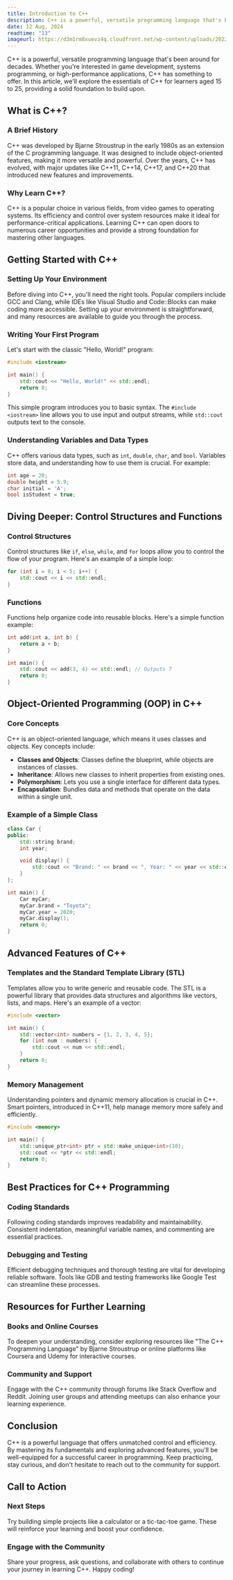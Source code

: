 ```yaml
---
title: Introduction to C++
description: C++ is a powerful, versatile programming language that's been around for decades. Whether you're interested in game development, systems programming, or high-performance applications, C++ has something to offer.
date: 12 Aug, 2024
readtime: "13"
imageurl: https://d3m1rm8xuevz4q.cloudfront.net/wp-content/uploads/2022/12/What-is-C-1.png.webp
---
```


C++ is a powerful, versatile programming language that's been around for decades. Whether you're interested in game development, systems programming, or high-performance applications, C++ has something to offer. In this article, we'll explore the essentials of C++ for learners aged 15 to 25, providing a solid foundation to build upon.

## What is C++?

### A Brief History

C++ was developed by Bjarne Stroustrup in the early 1980s as an extension of the C programming language. It was designed to include object-oriented features, making it more versatile and powerful. Over the years, C++ has evolved, with major updates like C++11, C++14, C++17, and C++20 that introduced new features and improvements.

### Why Learn C++?

C++ is a popular choice in various fields, from video games to operating systems. Its efficiency and control over system resources make it ideal for performance-critical applications. Learning C++ can open doors to numerous career opportunities and provide a strong foundation for mastering other languages.

## Getting Started with C++

### Setting Up Your Environment

Before diving into C++, you'll need the right tools. Popular compilers include GCC and Clang, while IDEs like Visual Studio and Code::Blocks can make coding more accessible. Setting up your environment is straightforward, and many resources are available to guide you through the process.

### Writing Your First Program

Let's start with the classic "Hello, World!" program:

```cpp
#include <iostream>

int main() {
    std::cout << "Hello, World!" << std::endl;
    return 0;
}
```

This simple program introduces you to basic syntax. The `#include <iostream>` line allows you to use input and output streams, while `std::cout` outputs text to the console.

### Understanding Variables and Data Types

C++ offers various data types, such as `int`, `double`, `char`, and `bool`. Variables store data, and understanding how to use them is crucial. For example:

```cpp
int age = 20;
double height = 5.9;
char initial = 'A';
bool isStudent = true;
```

## Diving Deeper: Control Structures and Functions

### Control Structures

Control structures like `if`, `else`, `while`, and `for` loops allow you to control the flow of your program. Here's an example of a simple loop:

```cpp
for (int i = 0; i < 5; i++) {
    std::cout << i << std::endl;
}
```

### Functions

Functions help organize code into reusable blocks. Here's a simple function example:

```cpp
int add(int a, int b) {
    return a + b;
}

int main() {
    std::cout << add(3, 4) << std::endl; // Outputs 7
    return 0;
}
```

## Object-Oriented Programming (OOP) in C++

### Core Concepts

C++ is an object-oriented language, which means it uses classes and objects. Key concepts include:

- **Classes and Objects**: Classes define the blueprint, while objects are instances of classes.
- **Inheritance**: Allows new classes to inherit properties from existing ones.
- **Polymorphism**: Lets you use a single interface for different data types.
- **Encapsulation**: Bundles data and methods that operate on the data within a single unit.

### Example of a Simple Class

```cpp
class Car {
public:
    std::string brand;
    int year;

    void display() {
        std::cout << "Brand: " << brand << ", Year: " << year << std::endl;
    }
};

int main() {
    Car myCar;
    myCar.brand = "Toyota";
    myCar.year = 2020;
    myCar.display();
    return 0;
}
```

## Advanced Features of C++

### Templates and the Standard Template Library (STL)

Templates allow you to write generic and reusable code. The STL is a powerful library that provides data structures and algorithms like vectors, lists, and maps. Here's an example of a vector:

```cpp
#include <vector>

int main() {
    std::vector<int> numbers = {1, 2, 3, 4, 5};
    for (int num : numbers) {
        std::cout << num << std::endl;
    }
    return 0;
}
```

### Memory Management

Understanding pointers and dynamic memory allocation is crucial in C++. Smart pointers, introduced in C++11, help manage memory more safely and efficiently.

```cpp
#include <memory>

int main() {
    std::unique_ptr<int> ptr = std::make_unique<int>(10);
    std::cout << *ptr << std::endl;
    return 0;
}
```

## Best Practices for C++ Programming

### Coding Standards

Following coding standards improves readability and maintainability. Consistent indentation, meaningful variable names, and commenting are essential practices.

### Debugging and Testing

Efficient debugging techniques and thorough testing are vital for developing reliable software. Tools like GDB and testing frameworks like Google Test can streamline these processes.

## Resources for Further Learning

### Books and Online Courses

To deepen your understanding, consider exploring resources like "The C++ Programming Language" by Bjarne Stroustrup or online platforms like Coursera and Udemy for interactive courses.

### Community and Support

Engage with the C++ community through forums like Stack Overflow and Reddit. Joining user groups and attending meetups can also enhance your learning experience.

## Conclusion

C++ is a powerful language that offers unmatched control and efficiency. By mastering its fundamentals and exploring advanced features, you'll be well-equipped for a successful career in programming. Keep practicing, stay curious, and don't hesitate to reach out to the community for support.

## Call to Action

### Next Steps

Try building simple projects like a calculator or a tic-tac-toe game. These will reinforce your learning and boost your confidence.

### Engage with the Community

Share your progress, ask questions, and collaborate with others to continue your journey in learning C++. Happy coding!